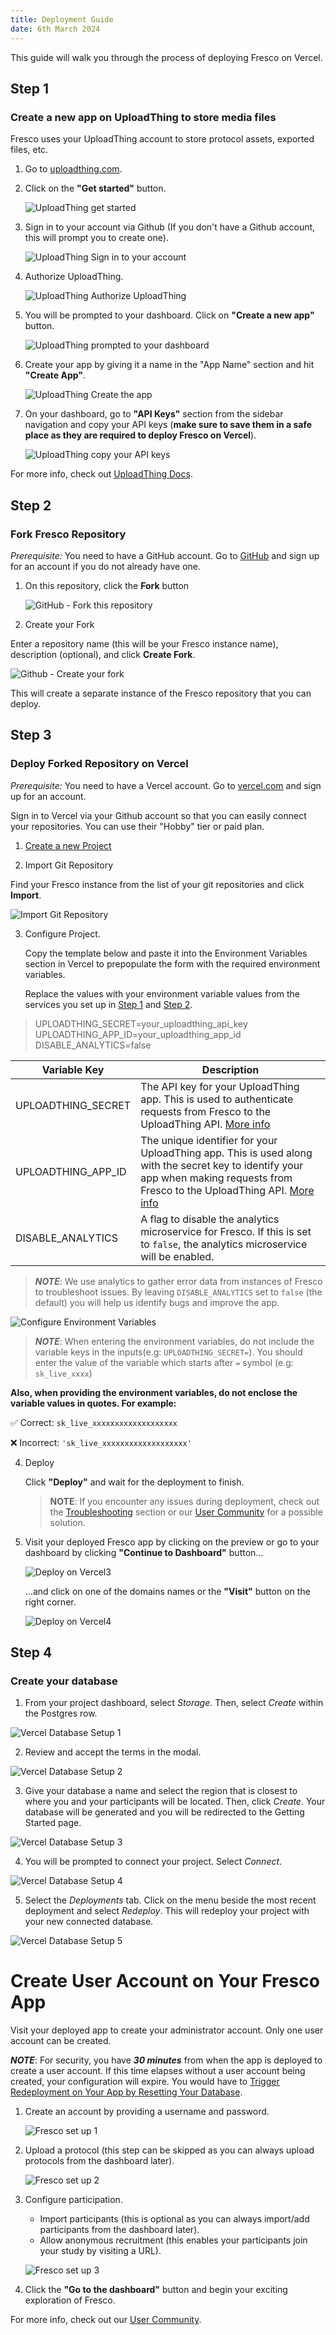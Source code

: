 ```yaml
---
title: Deployment Guide
date: 6th March 2024
---
```


This guide will walk you through the process of deploying Fresco on Vercel.

## Step 1

### Create a new app on UploadThing to store media files

Fresco uses your UploadThing account to store protocol assets, exported files, etc.

1. Go to <a href="https://uploadthing.com" target="_blank">uploadthing.com</a>.

2. Click on the **"Get started"** button.

   ![UploadThing get started](/assets/img/fresco-images/uploadthing1.png)

3. Sign in to your account via Github (If you don't have a Github account, this will prompt you to create one).

   ![UploadThing Sign in to your account](/assets/img/fresco-images/uploadthing2.png)

4. Authorize UploadThing.

   ![UploadThing Authorize UploadThing](/assets/img/fresco-images/uploadthing3.png)

5. You will be prompted to your dashboard. Click on **"Create a new app"** button.

   ![UploadThing prompted to your dashboard](/assets/img/fresco-images/uploadthing4.png)

6. Create your app by giving it a name in the "App Name" section and hit **"Create App"**.

   ![UploadThing Create the app](/assets/img/fresco-images/uploadthing5.png)

7. On your dashboard, go to **"API Keys"** section from the sidebar navigation and copy your API keys (**make sure to save them in a safe place as they are required to deploy Fresco on Vercel**).

   ![UploadThing copy your API keys](/assets/img/fresco-images/uploadthing6.png)

For more info, check out <a href="https://docs.uploadthing.com" target="_blank">UploadThing Docs</a>.

## Step 2

### Fork Fresco Repository

_Prerequisite:_ You need to have a GitHub account. Go to <a href="https://github.com/signup?user_email=&source=form-home-signup" target="_blank"> GitHub</a> and sign up for an account if you do not already have one.

1. On this repository, click the **Fork** button

   ![GitHub - Fork this repository](/assets/img/fresco-images/github-fork1.png)

2. Create your Fork

Enter a repository name (this will be your Fresco instance name), description (optional), and click **Create Fork**.

![Github - Create your fork](/assets/img/fresco-images/github-fork2.png)

This will create a separate instance of the Fresco repository that you can deploy.

## Step 3

### Deploy Forked Repository on Vercel

_Prerequisite:_ You need to have a Vercel account. Go to <a href="https://vercel.com/" target="_blank">vercel.com</a> and sign up for an account.

Sign in to Vercel via your Github account so that you can easily connect your repositories. You can use their "Hobby" tier or paid plan.

1. <a href="https://vercel.com/new" target="_blank">
     Create a new Project
   </a>

2. Import Git Repository

Find your Fresco instance from the list of your git repositories and click **Import**.

![Import Git Repository](/assets/img/fresco-images/vercel2.png)

3. Configure Project.

   Copy the template below and paste it into the Environment Variables section in Vercel to prepopulate the form with the required environment variables.

   Replace the values with your environment variable values from the services you set up in [Step 1](#step-1) and [Step 2](#step-2).

> UPLOADTHING_SECRET=your_uploadthing_api_key\
> UPLOADTHING_APP_ID=your_uploadthing_app_id\
> DISABLE_ANALYTICS=false

| Variable Key       | Description                                                                                                                                                                                                         |
| ------------------ | ------------------------------------------------------------------------------------------------------------------------------------------------------------------------------------------------------------------- |
| UPLOADTHING_SECRET | The API key for your UploadThing app. This is used to authenticate requests from Fresco to the UploadThing API. [More info](https://uploadthing.com/dashboard)                                                      |
| UPLOADTHING_APP_ID | The unique identifier for your UploadThing app. This is used along with the secret key to identify your app when making requests from Fresco to the UploadThing API. [More info](https://uploadthing.com/dashboard) |
| DISABLE_ANALYTICS  | A flag to disable the analytics microservice for Fresco. If this is set to `false`, the analytics microservice will be enabled.                                                                                     |

> **_NOTE_**: We use analytics to gather error data from instances of Fresco to troubleshoot issues. By leaving `DISABLE_ANALYTICS` set to `false` (the default) you will help us identify bugs and improve the app.

![Configure Environment Variables](/assets/img/fresco-images/vercel-configure.png)

> **_NOTE_**: When entering the environment variables, do not include the variable keys in the inputs(e.g: `UPLOADTHING_SECRET=`). You should enter the value of the variable which starts after `=` symbol (e.g: `sk_live_xxxx`)

**Also, when providing the environment variables, do not enclose the variable values in quotes. For example:**

✅ Correct:
`sk_live_xxxxxxxxxxxxxxxxxxx`

❌ Incorrect:
`'sk_live_xxxxxxxxxxxxxxxxxxx'`

4. Deploy

   Click **"Deploy"** and wait for the deployment to finish.

   > **NOTE**: If you encounter any issues during deployment, check out the [Troubleshooting](#troubleshooting) section or our <a href="https://community.networkcanvas.com/">User Community</a> for a possible solution.

5. Visit your deployed Fresco app by clicking on the preview or go to your dashboard by clicking **"Continue to Dashboard"** button...

   ![Deploy on Vercel3](/assets/img/fresco-images/vercel3.png)

   ...and click on one of the domains names or the **"Visit"** button on the right corner.

   ![Deploy on Vercel4](/assets/img/fresco-images/vercel4.png)

## Step 4

### Create your database

1. From your project dashboard, select _Storage_. Then, select _Create_ within the Postgres row.

![Vercel Database Setup 1](/assets/img/fresco-images/vercel-db-1.png)

2. Review and accept the terms in the modal.

![Vercel Database Setup 2](/assets/img/fresco-images/vercel-db-2.png)

3. Give your database a name and select the region that is closest to where you and your participants will be located. Then, click _Create_. Your database will be generated and you will be redirected to the Getting Started page.

![Vercel Database Setup 3](/assets/img/fresco-images/vercel-db-3.png)

4. You will be prompted to connect your project. Select _Connect_.

![Vercel Database Setup 4](/assets/img/fresco-images/vercel-db-4.png)

5. Select the _Deployments_ tab. Click on the menu beside the most recent deployment and select _Redeploy_. This will redeploy your project with your new connected database.

![Vercel Database Setup 5](/assets/img/fresco-images/vercel-db-5.png)

# Create User Account on Your Fresco App

Visit your deployed app to create your administrator account. Only one user account can be created.

**_NOTE_**: For security, you have **_30 minutes_** from when the app is deployed to create a user account. If this time elapses without a user account being created, your configuration will expire. You would have to [Trigger Redeployment on Your App by Resetting Your Database](#trigger-redeployment-on-your-app-by-resetting-your-database).

1. Create an account by providing a username and password.

   ![Fresco set up 1](/assets/img/fresco-images/fresco1.png)

2. Upload a protocol (this step can be skipped as you can always upload protocols from the dashboard later).

   ![Fresco set up 2](/assets/img/fresco-images/fresco2.png)

3. Configure participation.

   - Import participants (this is optional as you can always import/add participants from the dashboard later).
   - Allow anonymous recruitment (this enables your participants join your study by visiting a URL).

   ![Fresco set up 3](/assets/img/fresco-images/fresco3.png)

4. Click the **"Go to the dashboard"** button and begin your exciting exploration of Fresco.

For more info, check out our <a href="https://community.networkcanvas.com/">User Community</a>.
